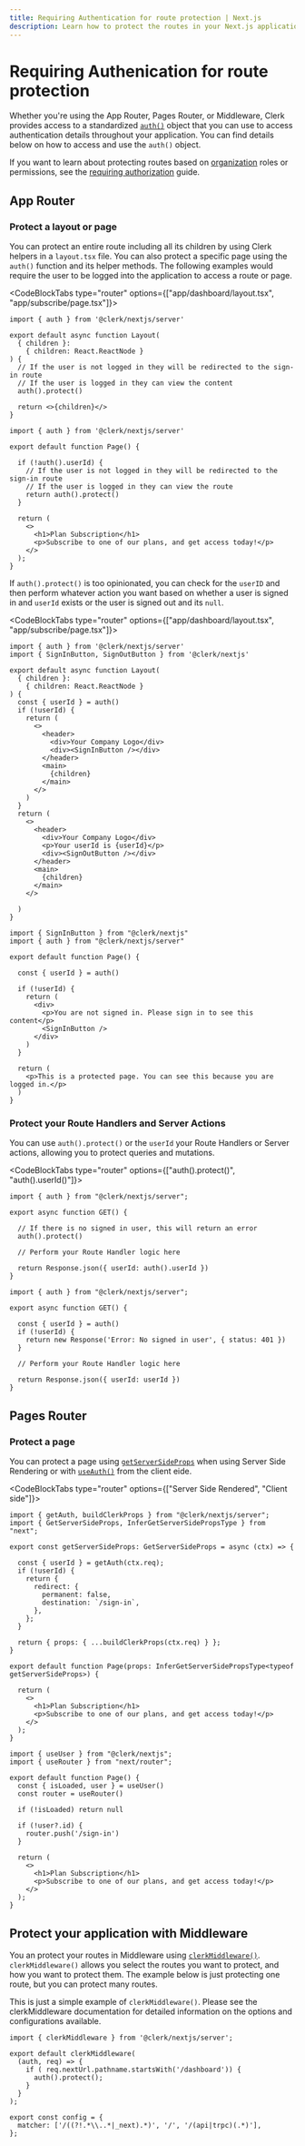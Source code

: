 ```yaml
---
title: Requiring Authentication for route protection | Next.js
description: Learn how to protect the routes in your Next.js application that require authentication.
---
```


# Requiring Authenication for route protection

Whether you're using the App Router, Pages Router, or Middleware, Clerk provides access to a standardized [`auth()`](/docs/references/nextjs/authentication-object) object that you can use to access authentication details throughout your application. You can find details below on how to access and use the `auth()` object.

If you want to learn about protecting routes based on [organization](/docs/organizations/overview) roles or permissions, see the [requiring authorization](/docs/references/nextjs/route-protection-requiring-authorization) guide.

## App Router

### Protect a layout or page

You can protect an entire route including all its children by using Clerk helpers in a `layout.tsx` file. You can also protect a specific page using the `auth()` function and its helper methods. The following examples would require the user to be logged into the application to access a route or page.


<CodeBlockTabs type="router" options={["app/dashboard/layout.tsx", "app/subscribe/page.tsx"]}>

```tsx filename="app/dashboard/layout.tsx"
import { auth } from '@clerk/nextjs/server'

export default async function Layout(
  { children }:
    { children: React.ReactNode }
) {
  // If the user is not logged in they will be redirected to the sign-in route
  // If the user is logged in they can view the content
  auth().protect()

  return <>{children}</>
}
```


```tsx filename="app/subscribe/page.tsx" 
import { auth } from '@clerk/nextjs/server'

export default function Page() {

  if (!auth().userId) {
    // If the user is not logged in they will be redirected to the sign-in route
    // If the user is logged in they can view the route
    return auth().protect()
  }

  return (
    <>
      <h1>Plan Subscription</h1>
      <p>Subscribe to one of our plans, and get access today!</p>
    </>
  );
}
```
</CodeBlockTabs>

If `auth().protect()` is too opinionated, you can check for the `userID` and then perform whatever action you want based on whether a user is signed in and `userId` exists or the user is signed out and its `null`.

<CodeBlockTabs type="router" options={["app/dashboard/layout.tsx", "app/subscribe/page.tsx"]}>

```tsx filename="app/dashboard/layout.tsx" 
import { auth } from '@clerk/nextjs/server'
import { SignInButton, SignOutButton } from '@clerk/nextjs'

export default async function Layout(
  { children }:
    { children: React.ReactNode }
) {
  const { userId } = auth()
  if (!userId) {
    return (
      <>
        <header>
          <div>Your Company Logo</div>
          <div><SignInButton /></div>
        </header>
        <main>
          {children}
        </main>
      </>
    )
  }
  return (
    <>
      <header>
        <div>Your Company Logo</div>
        <p>Your userId is {userId}</p>
        <div><SignOutButton /></div>
      </header>
      <main>
        {children}
      </main>
    </>

  )
}
```


```tsx filename="app/subscribe/page.tsx" 
import { SignInButton } from "@clerk/nextjs"
import { auth } from "@clerk/nextjs/server"

export default function Page() {

  const { userId } = auth()

  if (!userId) {
    return (
      <div>
        <p>You are not signed in. Please sign in to see this content</p>
        <SignInButton />
      </div>
    )
  }

  return (
    <p>This is a protected page. You can see this because you are logged in.</p>
  )
}
```
</CodeBlockTabs>


### Protect your Route Handlers and Server Actions

You can use `auth().protect()` or the `userId` your Route Handlers or Server actions, allowing you to protect queries and mutations.

<CodeBlockTabs type="router" options={["auth().protect()", "auth().userId()"]}>

```tsx filename="/app/api/dashboard/route.ts"
import { auth } from "@clerk/nextjs/server";

export async function GET() {

  // If there is no signed in user, this will return an error
  auth().protect()

  // Perform your Route Handler logic here

  return Response.json({ userId: auth().userId })
}
```

```tsx filename="app/api/dashboard/route.ts"
import { auth } from "@clerk/nextjs/server";

export async function GET() {

  const { userId } = auth()
  if (!userId) {
    return new Response('Error: No signed in user', { status: 401 })
  }

  // Perform your Route Handler logic here

  return Response.json({ userId: userId })
}
```
</CodeBlockTabs>

## Pages Router

### Protect a page

You can protect a page using [`getServerSideProps`](https://nextjs.org/docs/pages/building-your-application/data-fetching/get-server-side-props) when using Server Side Rendering or with [`useAuth()`](/docs/references/react/use-auth) from the client eide. 

<CodeBlockTabs type="router" options={["Server Side Rendered", "Client side"]}>

```tsx filename="app/subscribe/page.tsx" 
import { getAuth, buildClerkProps } from "@clerk/nextjs/server";
import { GetServerSideProps, InferGetServerSidePropsType } from "next";

export const getServerSideProps: GetServerSideProps = async (ctx) => {

  const { userId } = getAuth(ctx.req);
  if (!userId) {
    return {
      redirect: {
        permanent: false,
        destination: `/sign-in`,
      },
    };
  }

  return { props: { ...buildClerkProps(ctx.req) } };
}

export default function Page(props: InferGetServerSidePropsType<typeof getServerSideProps>) {

  return (
    <>
      <h1>Plan Subscription</h1>
      <p>Subscribe to one of our plans, and get access today!</p>
    </>
  );
}
```


```tsx filename="app/subscribe/page.tsx" 
import { useUser } from "@clerk/nextjs";
import { useRouter } from "next/router";

export default function Page() {
  const { isLoaded, user } = useUser()
  const router = useRouter()

  if (!isLoaded) return null

  if (!user?.id) {
    router.push('/sign-in')
  }

  return (
    <>
      <h1>Plan Subscription</h1>
      <p>Subscribe to one of our plans, and get access today!</p>
    </>
  );
}
```
</CodeBlockTabs>


## Protect your application with Middleware

You an protect your routes in Middleware using [`clerkMiddleware()`](/docs/references/nextjs/clerk-middleware). `clerkMiddleware()` allows you select the routes you want to protect, and how you want to protect them. The example below is just protecting one route, but you can protect many routes.

This is just a simple example of `clerkMiddleware()`. Please see the clerkMiddleware documentation for detailed information on the options and configurations available.


```tsx filename="middleware.ts"
import { clerkMiddleware } from '@clerk/nextjs/server';

export default clerkMiddleware(
  (auth, req) => {
    if ( req.nextUrl.pathname.startsWith('/dashboard')) {
      auth().protect();
    }
  }
);

export const config = {
  matcher: ['/((?!.*\\..*|_next).*)', '/', '/(api|trpc)(.*)'],
};
```



